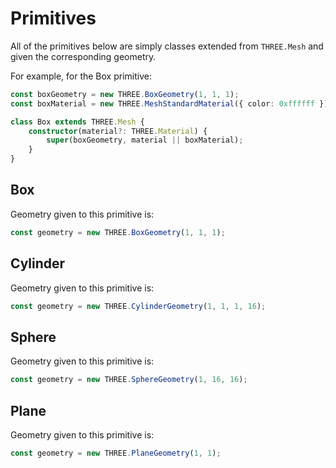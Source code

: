 # Primitives

All of the primitives below are simply classes extended from `THREE.Mesh` and given the corresponding geometry. 

For example, for the Box primitive:

```ts
const boxGeometry = new THREE.BoxGeometry(1, 1, 1);
const boxMaterial = new THREE.MeshStandardMaterial({ color: 0xffffff });

class Box extends THREE.Mesh {
	constructor(material?: THREE.Material) {
		super(boxGeometry, material || boxMaterial);
	}
}
```

## Box

Geometry given to this primitive is:

```ts
const geometry = new THREE.BoxGeometry(1, 1, 1);
```

## Cylinder

Geometry given to this primitive is:

```ts
const geometry = new THREE.CylinderGeometry(1, 1, 1, 16);
```

## Sphere

Geometry given to this primitive is:

```ts
const geometry = new THREE.SphereGeometry(1, 16, 16);
```

## Plane

Geometry given to this primitive is:

```ts
const geometry = new THREE.PlaneGeometry(1, 1);
```
